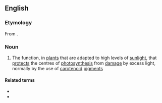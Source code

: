 ==English==

===Etymology===
From {{prefix|en|photo|protection}}.

===Noun===
{{en-noun|-}}

# The function, in [[plant]]s that are adapted to high levels of [[sunlight]], that [[protect]]s the centres of [[photosynthesis]] from [[damage]] by excess light, normally by the use of [[carotenoid]] [[pigment]]s

====Related terms====
* {{l|en|photoprotective}}
* {{l|en|photoprotector}}